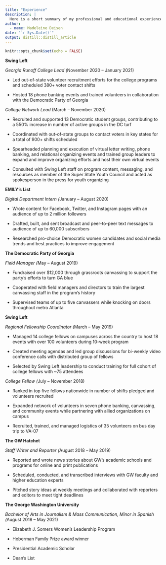 ```yaml
---
title: "Experience"
description: |
  Here is a short summary of my professional and educational experience.
author:
  - name: Madeleine Deisen
date: "`r Sys.Date()`"
output: distill::distill_article
---
```


```r
knitr::opts_chunk$set(echo = FALSE)
```

**Swing Left**

*Georgia Runoff College Lead (*November 2020 -- January 2021)

-   Led out-of-state volunteer recruitment efforts for the college programs and scheduled 380+ voter contact shifts

-   Hosted 18 phone banking events and trained volunteers in collaboration with the Democratic Party of Georgia

*College Network Lead* (March -- November 2020)

-   Recruited and supported 13 Democratic student groups, contributing to a 550% increase in number of active groups in the DC turf

-   Coordinated with out-of-state groups to contact voters in key states for a total of 900+ shifts scheduled

-   Spearheaded planning and execution of virtual letter writing, phone banking, and relational organizing events and trained group leaders to expand and improve organizing efforts and host their own virtual events

-   Consulted with Swing Left staff on program content, messaging, and resources as member of the Super State Youth Council and acted as spokesperson in the press for youth organizing

**EMILY's List**

*Digital Department Intern (*January -- August 2020)

-   Wrote content for Facebook, Twitter, and Instagram pages with an audience of up to 2 million followers

-   Drafted, built, and sent broadcast and peer-to-peer text messages to audience of up to 60,000 subscribers

-   Researched pro-choice Democratic women candidates and social media trends and best practices to improve engagement

**The Democratic Party of Georgia**

*Field Manager (*May -- August 2019)

-   Fundraised over \$12,000 through grassroots canvassing to support the party's efforts to turn GA blue

-   Cooperated with field managers and directors to train the largest canvassing staff in the program's history

-   Supervised teams of up to five canvassers while knocking on doors throughout metro Atlanta

**Swing Left**

*Regional Fellowship Coordinator (*March -- May 2019)

-   Managed 14 college fellows on campuses across the country to host 18 events with over 100 volunteers during 10-week program

-   Created meeting agendas and led group discussions for bi-weekly video conference calls with distributed group of fellows

-   Selected by Swing Left leadership to conduct training for full cohort of college fellows with \~75 attendees

*College Fellow (*July -- November 2018)

-   Ranked in top five fellows nationwide in number of shifts pledged and volunteers recruited

-   Expanded network of volunteers in seven phone banking, canvassing, and community events while partnering with allied organizations on campus

-   Recruited, trained, and managed logistics of 35 volunteers on bus day trip to VA-07

**The GW Hatchet**

*Staff Writer and Reporter (*August 2018 -- May 2019)

-   Reported and wrote news stories about GW's academic schools and programs for online and print publications

-   Scheduled, conducted, and transcribed interviews with GW faculty and higher education experts

-   Pitched story ideas at weekly meetings and collaborated with reporters and editors to meet tight deadlines

**The George Washington University**

*Bachelor of Arts in Journalism & Mass Communication, Minor in Spanish (*August 2018 -- May 2021)

-   Elizabeth J. Somers Women's Leadership Program

-   Hoberman Family Prize award winner

-   Presidential Academic Scholar

-   Dean's List

